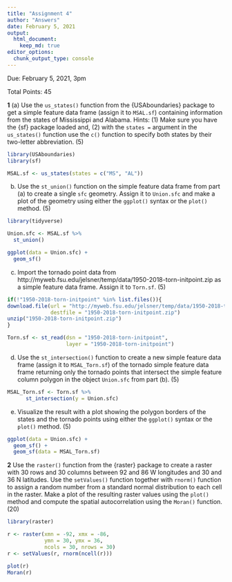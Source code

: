 ```yaml
---
title: "Assignment 4"
author: "Answers"
date: February 5, 2021
output: 
  html_document:
    keep_md: true
editor_options: 
  chunk_output_type: console
---
```


Due: February 5, 2021, 3pm

Total Points: 45

**1**
(a) Use the `us_states()` function from the {USAboundaries} package to get a simple feature data frame (assign it to `MSAL.sf`) containing information from the states of Mississippi and Alabama. Hints: (1) Make sure you have the {sf} package loaded and, (2) with the `states =` argument in the `us_states()` function use the `c()` function to specify both states by their two-letter abbreviation. (5)
```r
library(USAboundaries)
library(sf)

MSAL.sf <- us_states(states = c("MS", "AL"))
```

(b) Use the `st_union()` function on the simple feature data frame from part (a) to create a single `sfc` geometry. Assign it to `Union.sfc` and make a plot of the geometry using either the `ggplot()` syntax or the `plot()` method. (5)
```r
library(tidyverse)

Union.sfc <- MSAL.sf %>%
  st_union()

ggplot(data = Union.sfc) +
  geom_sf()
```

(c) Import the tornado point data from http://myweb.fsu.edu/jelsner/temp/data/1950-2018-torn-initpoint.zip as a simple feature data frame. Assign it to `Torn.sf`. (5)
```r
if(!"1950-2018-torn-initpoint" %in% list.files()){
download.file(url = "http://myweb.fsu.edu/jelsner/temp/data/1950-2018-torn-initpoint.zip",
              destfile = "1950-2018-torn-initpoint.zip")
unzip("1950-2018-torn-initpoint.zip")
}

Torn.sf <- st_read(dsn = "1950-2018-torn-initpoint", 
                   layer = "1950-2018-torn-initpoint")
```

(d) Use the `st_intersection()` function to create a new simple feature data frame (assign it to `MSAL_Torn.sf`) of the tornado simple feature data frame returning only the tornado points that intersect the simple feature column polygon in the object `Union.sfc` from part (b). (5)
```r
MSAL_Torn.sf <- Torn.sf %>%
      st_intersection(y = Union.sfc)
```

(e) Visualize the result with a plot showing the polygon borders of the states and the tornado points using either the `ggplot()` syntax or the `plot()` method. (5)
```r
ggplot(data = Union.sfc) +
  geom_sf() +
  geom_sf(data = MSAL_Torn.sf)
```

**2** Use the `raster()` function from the {raster} package to create a raster with 30 rows and 30 columns between 92 and 86 W longitudes and 30 and 36 N latitudes. Use the `setValues()` function together with `rnorm()` function to assign a  random number from a standard normal distribution to each cell in the raster. Make a plot of the resulting raster values using the `plot()` method and compute the spatial autocorrelation using the `Moran()` function. (20)
```r
library(raster)

r <- raster(xmn = -92, xmx = -86, 
            ymn = 30, ymx = 36, 
            ncols = 30, nrows = 30)
r <- setValues(r, rnorm(ncell(r)))

plot(r)
Moran(r)
```
